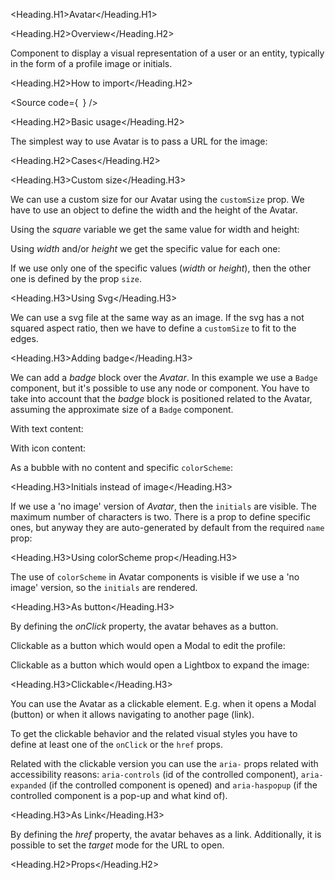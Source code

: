 

<Meta of={Stories} />

<Heading.H1>Avatar</Heading.H1>

<Heading.H2>Overview</Heading.H2>

Component to display a visual representation of a user or an entity, typically in the form of a profile image or initials.

<Heading.H2>How to import</Heading.H2>

<Source
  code={`
`}
/>

<Heading.H2>Basic usage</Heading.H2>

The simplest way to use Avatar is to pass a URL for the image:

<Canvas of={Stories.Base} />

<Heading.H2>Cases</Heading.H2>

<Heading.H3>Custom size</Heading.H3>

We can use a custom size for our Avatar using the `customSize` prop. We have to
use an object to define the width and the height of the Avatar.

Using the _square_ variable we get the same value for width
and height:

<Canvas of={CaseStories.CustomSizeSquare} />

Using _width_ and/or _height_ we get the specific value for each one:

<Canvas of={CaseStories.CustomSizeSpecificSize} />

If we use only one of the specific values (_width_ or _height_), then the other one
is defined by the prop `size`.

<Canvas of={CaseStories.CustomSizeOnlyOne} />

<Heading.H3>Using Svg</Heading.H3>

We can use a svg file at the same way as an image. If the svg has a not squared
aspect ratio, then we have to define a `customSize` to fit to the edges.

<Canvas of={CaseStories.CustomSizeSVG} />

<Heading.H3>Adding badge</Heading.H3>

We can add a _badge_ block over the _Avatar_. In this example we use a `Badge`
component, but it's possible to use any node or component. You have to take into
account that the _badge_ block is positioned related to the Avatar, assuming the
approximate size of a `Badge` component.

With text content:

<Canvas of={CaseStories.WithBadgeText} />

With icon content:

<Canvas of={CaseStories.WithBadgeIcon} />

As a bubble with no content and specific `colorScheme`:

<Canvas of={CaseStories.WithBadgeCustomColor} />

<Heading.H3>Initials instead of image</Heading.H3>

If we use a 'no image' version of _Avatar_, then the `initials` are visible.
The maximum number of characters is two. There is a prop to define specific ones,
but anyway they are auto-generated by default from the required `name` prop:

<Canvas of={CaseStories.InitialsInsteadImage} />

<Heading.H3>Using colorScheme prop</Heading.H3>

The use of `colorScheme` in Avatar components is visible if we use a 'no image'
version, so the `initials` are rendered.

<Canvas of={CaseStories.WithColorScheme} />

<Heading.H3>As button</Heading.H3>

By defining the _onClick_ property, the avatar behaves as a button.

Clickable as a button which would open a Modal to edit the profile:

<Canvas of={CaseStories.ButtonEditable} />

Clickable as a button which would open a Lightbox to expand the image:

<Canvas of={CaseStories.ButtonExpandable} />

<Heading.H3>Clickable</Heading.H3>

You can use the Avatar as a clickable element. E.g. when it opens a Modal (button)
or when it allows navigating to another page (link).

To get the clickable behavior and the related visual styles you have to define at
least one of the `onClick` or the `href` props.

Related with the clickable version you can use the `aria-` props related with
accessibility reasons: `aria-controls` (id of the controlled component),
`aria-expanded` (if the controlled component is opened) and `aria-haspopup`
(if the controlled component is a pop-up and what kind of).

<Canvas of={CaseStories.Clickable} />

<Heading.H3>As Link</Heading.H3>

By defining the _href_ property, the avatar behaves as a link. Additionally, it is possible
to set the _target_ mode for the URL to open.

<Canvas of={CaseStories.Link} />

<Heading.H2>Props</Heading.H2>

<ArgTypes of={Stories} />

